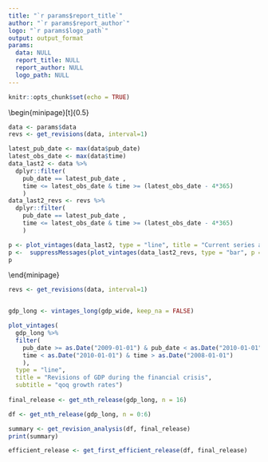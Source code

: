 ```yaml
---
title: "`r params$report_title`"
author: "`r params$report_author`"
logo: "`r params$logo_path`"
output: output_format
params:
  data: NULL
  report_title: NULL
  report_author: NULL
  logo_path: NULL
---
```



```r
knitr::opts_chunk$set(echo = TRUE)
```

\begin{minipage}[t]{0.5\textwidth}
```r
data <- params$data
revs <- get_revisions(data, interval=1)

latest_pub_date <- max(data$pub_date)
latest_obs_date <- max(data$time)
data_last2 <- data %>% 
  dplyr::filter(
    pub_date == latest_pub_date ,
    time <= latest_obs_date & time >= (latest_obs_date - 4*365)
    )
data_last2_revs <- revs %>% 
  dplyr::filter(
    pub_date == latest_pub_date ,
    time <= latest_obs_date & time >= (latest_obs_date - 4*365)
    )

p <- plot_vintages(data_last2, type = "line", title = "Current series and revisions" )  
p <-  suppressMessages(plot_vintages(data_last2_revs, type = "bar", p = p) + theme_reviser(legend.position = "none") )
p
```
\end{minipage}
\begin{minipage}[t]{0.5\textwidth}
```r
revs <- get_revisions(data, interval=1)

latest_pub_date <- max(revs$pub_date)
latest_obs_date <- max(revs$time)
data_last2 <- revs %>% 
  dplyr::filter(
    pub_date <= latest_pub_date & pub_date >= (latest_pub_date - 2*365),
    time <= latest_obs_date & time >= (latest_obs_date - 4*365)
    )

plot_vintages(data_last2, type = "line", title = "Revisions of the past 2 years")
```
\end{minipage}
\begin{minipage}[t]{0.5\textwidth}
```r
latest_pub_date <- max(data$pub_date)
latest_obs_date <- max(data$time)
data_last2 <- data %>% 
  dplyr::filter(
    pub_date <= latest_pub_date & pub_date >= (latest_pub_date - 2*365),
    time <= latest_obs_date & time >= (latest_obs_date - 4*365)
    )

plot_vintages(data_last2, type = "line", title = "Releases of the past 2 years" ) + theme_reviser(legend.position = "none")
```
\end{minipage}
\begin{minipage}[t]{0.5\textwidth}
```r
revs <- get_revisions(data, interval=1)

latest_pub_date <- max(revs$pub_date)
latest_obs_date <- max(revs$time)
data_last2 <- revs %>% 
  dplyr::filter(
    pub_date <= latest_pub_date & pub_date >= (latest_pub_date - 2*365),
    time <= latest_obs_date & time >= (latest_obs_date - 4*365)
    )

plot_vintages(data_last2, type = "line", title = "Revisions of the past 2 years")
```
\end{minipage}



```r
revs <- get_revisions(data, interval=1)


gdp_long <- vintages_long(gdp_wide, keep_na = FALSE)

plot_vintages(
  gdp_long %>% 
  filter(
    pub_date >= as.Date("2009-01-01") & pub_date < as.Date("2010-01-01"),
    time < as.Date("2010-01-01") & time > as.Date("2008-01-01")
    ),
  type = "line",
  title = "Revisions of GDP during the financial crisis",
  subtitle = "qoq growth rates")
  
final_release <- get_nth_release(gdp_long, n = 16)

df <- get_nth_release(gdp_long, n = 0:6)

summary <- get_revision_analysis(df, final_release)
print(summary)

efficient_release <- get_first_efficient_release(df, final_release)
```

